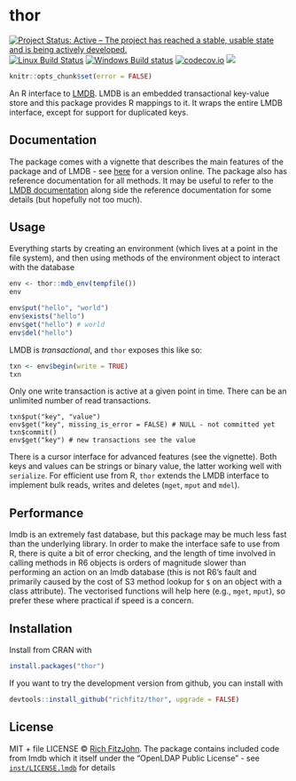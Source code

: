 # thor

[![Project Status: Active – The project has reached a stable, usable state and is being actively developed.](http://www.repostatus.org/badges/latest/active.svg)](http://www.repostatus.org/#active)
[![Linux Build Status](https://travis-ci.org/richfitz/thor.svg?branch=master)](https://travis-ci.org/richfitz/thor)
[![Windows Build status](https://ci.appveyor.com/api/projects/status/github/richfitz/thor?svg=true)](https://ci.appveyor.com/project/richfitz/thor)
[![codecov.io](https://codecov.io/github/richfitz/thor/coverage.svg?branch=master)](https://codecov.io/github/richfitz/thor?branch=master)
[![](http://www.r-pkg.org/badges/version/thor)](https://cran.r-project.org/package=thor)

```r
knitr::opts_chunk$set(error = FALSE)
```

An R interface to [LMDB](https://github.com/LMDB/lmdb).  LMDB is an embedded transactional key-value store and this package provides R mappings to it.  It wraps the entire LMDB interface, except for support for duplicated keys.

## Documentation

The package comes with a vignette that describes the main features of the package and of LMDB - see [here](https://richfitz.github.io/thor/articles/thor.html) for a version online.  The package also has reference documentation for all methods.  It may be useful to refer to the [LMDB documentation](http://symas.com/mdb/doc/) along side the reference documentation for some details (but hopefully not too much).

## Usage

Everything starts by creating an environment (which lives at a point in the file system), and then using methods of the environment object to interact with the database

```r
env <- thor::mdb_env(tempfile())
env
```


```r
env$put("hello", "world")
env$exists("hello")
env$get("hello") # world
env$del("hello")
```

LMDB is _transactional_, and `thor` exposes this like so:

```r
txn <- env$begin(write = TRUE)
txn
```

Only one write transaction is active at a given point in time.  There can be an unlimited number of read transactions.

```
txn$put("key", "value")
env$get("key", missing_is_error = FALSE) # NULL - not committed yet
txn$commit()
env$get("key") # new transactions see the value
```

There is a cursor interface for advanced features (see the vignette).  Both keys and values can be strings or binary value, the latter working well with `serialize`.  For efficient use from R, `thor` extends the LMDB interface to implement bulk reads, writes and deletes (`mget`, `mput` and `mdel`).

## Performance

lmdb is an extremely fast database, but this package may be much less fast than the underlying library.  In order to make the interface safe to use from R, there is quite a bit of error checking, and the length of time involved in calling methods in R6 objects is orders of magnitude slower than performing an action on an lmdb database (this is not R6's fault and primarily caused by the cost of S3 method lookup for `$` on an object with a class attribute).  The vectorised functions will help here (e.g., `mget`, `mput`), so prefer these where practical if speed is a concern.

## Installation

Install from CRAN with

```r
install.packages("thor")
```

If you want to try the development version from github, you can install with

```r
devtools::install_github("richfitz/thor", upgrade = FALSE)
```

## License

MIT + file LICENSE © [Rich FitzJohn](https://github.com/richfitz).  The package contains included code from lmdb which it itself under the "OpenLDAP Public License" - see [`inst/LICENSE.lmdb`](inst/LICENSE.lmdb) for details
